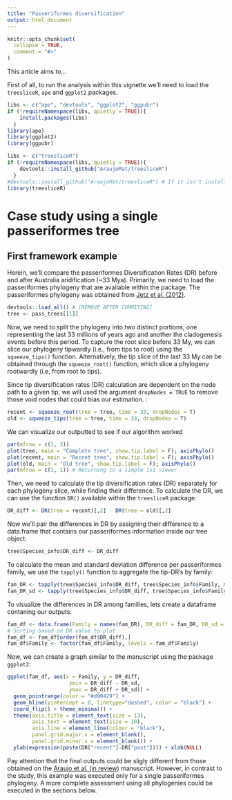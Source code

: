 ```yaml
---
title: "Passeriformes diversification"
output: html_document
---
```


```r
knitr::opts_chunk$set(
  collapse = TRUE,
  comment = "#>"
)
```

This article aims to...

First of all, to run the analysis within this vignette we'll need to load the `treesliceR`, `ape` and `ggplot2` packages.
```r

libs <- c("ape", "devtools", "ggplot2", "ggpubr")
if (!requireNamespace(libs, quietly = TRUE)){
    install.packages(libs)
  }
library(ape)
library(ggplot2)
library(ggpubr)

libs <- c("treesliceR")
if (!requireNamespace(libs, quietly = TRUE)){
    devtools::install_github("AraujoMat/treesliceR")
  }
#devtools::install_github("AraujoMat/treesliceR") # If it isn't installed within your PC
library(treesliceR)
```

# Case study using a single passeriformes tree

## First framework example

Herein, we'll compare the passeriformes Diversification Rates (DR) before and after Australia aridification (~33 Mya). Primarily, we need to load the passeriformes phylogeny that are available within the package. The passeriformes phylogeny was obtained from [Jetz et al. (2012)](https://www.nature.com/articles/nature11631).
```r
devtools::load_all() # [REMOVE AFTER COMMITING]
tree <- pass_trees[[1]]
```

Now, we need to split the phylogeny into two distinct portions, one representing the last 33 millions of years ago and another the cladogenesis events before this period. To capture the root slice before 33 My, we can slice our phylogeny tipwardly (i.e., from tips to root) using the `squeeze_tips()` function. Alternatively, the tip slice of the last 33 My can be obtained through the `squeeze_root()` function, which slice a phylogeny rootwardly (i.e, from root to tips).

Since tip diversification rates (DR) calculation are dependent on the node path to a given tip, we will used the argument `dropNodes = TRUE` to remove those void nodes that could bias our estimation.
:
```r
recent <- squeeze_root(tree = tree, time = 33, dropNodes = T)
old <- squeeze_tips(tree = tree, time = 33, dropNodes = T)
```

We can visualize our outputted to see if our algorithm worked
```r
par(mfrow = c(1, 3))
plot(tree, main = "Complete tree", show.tip.label = F); axisPhylo()
plot(recent, main = "Recent tree", show.tip.label = F); axisPhylo()
plot(old, main = "Old tree", show.tip.label = F); axisPhylo()
par(mfrow = c(1, 1)) # Returning to a simple 1x1 viewer
```

Then, we need to calculate the tip diversification rates (DR) separately for each phylogeny slice, while finding their difference. To calculate the DR, we can use the function `DR()` available within the `treesliceR` package:
```r
DR_diff <- DR(tree = recent)[,2] - DR(tree = old)[,2]
```

Now we'll pair the differences in DR by assigning their difference to a data.frame that contains our passeriformes information inside our tree object:
```r
tree$Species_info$DR_diff <- DR_diff
```

To calculate the mean and standard deviation difference per passeriformes family, we use the `tapply()` function to aggregate the tip-DR's by family:
```r
fam_DR <- tapply(tree$Species_info$DR_diff, tree$Species_info$Family, mean)
fam_DR_sd <- tapply(tree$Species_info$DR_diff, tree$Species_info$Family, sd)
```

To visualize the differences in DR among families, lets create a dataframe contaning our outputs:
```r
fam_df <- data.frame(Family = names(fam_DR), DR_diff = fam_DR, DR_sd = fam_DR_sd)
# Sorting based on DR value to plot
fam_df <- fam_df[order(fam_df$DR_diff),]
fam_df$Family <- factor(fam_df$Family, levels = fam_df$Family)
```

Now, we can create a graph similar to the manuscript using the package `ggplot2`:
```r
ggplot(fam_df, aes(x = Family, y = DR_diff,
                    ymin = DR_diff - DR_sd,
                    ymax = DR_diff + DR_sd)) +
  geom_pointrange(color = "#d90429") +
  geom_hline(yintercept = 0, linetype="dashed", color = "black") +
  coord_flip() + theme_minimal() + 
  theme(axis.title = element_text(size = 13),
        axis.text = element_text(size = 10),
        axis.line = element_line(colour = "black"),
        panel.grid.major.x = element_blank(),
        panel.grid.minor.x = element_blank()) +
  ylab(expression(paste(DR["recent"]-DR["past"]))) + xlab(NULL)
```


Pay attention that the final outputs could be sligly different from those obtained on the [Araujo et al. (in review)]() manuscript. However, in contrast to the study, this example was executed only for a single passeriformes phylogeny. A more complete assessment using all phylogenies could be executed in the sections below. 
